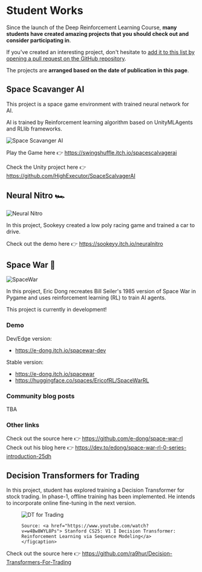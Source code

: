 # Student Works

Since the launch of the Deep Reinforcement Learning Course, **many students have created amazing projects that you should check out and consider participating in**.

If you've created an interesting project, don't hesitate to [add it to this list by opening a pull request on the GitHub repository](https://github.com/huggingface/deep-rl-class).

The projects are **arranged based on the date of publication in this page**.


## Space Scavanger AI

This project is a space game environment with trained neural network for AI.

AI is trained by Reinforcement learning algorithm based on UnityMLAgents and RLlib frameworks.

<img src="https://huggingface.co/datasets/huggingface-deep-rl-course/course-images/resolve/main/en/unit12/spacescavangerai.png" alt="Space Scavanger AI"/>

Play the Game here 👉  https://swingshuffle.itch.io/spacescalvagerai

Check the Unity project here 👉 https://github.com/HighExecutor/SpaceScalvagerAI


## Neural Nitro 🏎️

<img src="https://huggingface.co/datasets/huggingface-deep-rl-course/course-images/resolve/main/en/unit12/neuralnitro.png" alt="Neural Nitro" />

In this project, Sookeyy created a low poly racing game and trained a car to drive.

Check out the demo here 👉 https://sookeyy.itch.io/neuralnitro


## Space War 🚀

<img src="https://huggingface.co/datasets/huggingface-deep-rl-course/course-images/resolve/main/en/unit12/spacewar.jpg" alt="SpaceWar" />

In this project, Eric Dong recreates Bill Seiler's 1985 version of Space War in Pygame and uses reinforcement learning (RL) to train AI agents.

This project is currently in development!

### Demo

Dev/Edge version:
* https://e-dong.itch.io/spacewar-dev

Stable version:
* https://e-dong.itch.io/spacewar
* https://huggingface.co/spaces/EricofRL/SpaceWarRL

### Community blog posts

TBA

### Other links

Check out the source here 👉 https://github.com/e-dong/space-war-rl  
Check out his blog here 👉 https://dev.to/edong/space-war-rl-0-series-introduction-25dh


## Decision Transformers for Trading

In this project, student has explored training a Decision Transformer for stock trading. In phase-1, offline training has been implemented. He intends to incorporate online fine-tuning in the next version.

<figure>
<img src="https://github.com/user-attachments/assets/41e3bc10-2594-4c05-b48f-17666cc8fb1c" alt="DT for Trading"/>

<figcaption> 
    
    Source: <a href="https://www.youtube.com/watch?v=w4Bw8WYL8Ps"> Stanford CS25: V1 I Decision Transformer: Reinforcement Learning via Sequence Modeling</a> </figcaption>

</figure>

Check out the source here 👉 https://github.com/ra9hur/Decision-Transformers-For-Trading
